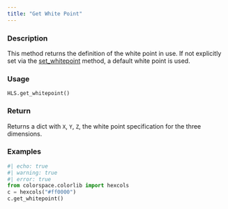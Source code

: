 ```yaml
---
title: "Get White Point"
---
```


### Description

This method returns the definition of the white point in use. If not
explicitly set via the [set_whitepoint](colorspace.colorlib.HLS.set_whitepoint.qmd) method, a default white
point is used.

### Usage

<pre><code class='language-python'>HLS.get_whitepoint()</code></pre>

### Return

Returns a dict with `X`, `Y`, `Z`, the white point specification
for the three dimensions.

### Examples

```python
#| echo: true
#| warning: true
#| error: true
from colorspace.colorlib import hexcols
c = hexcols("#ff0000")
c.get_whitepoint()
```



